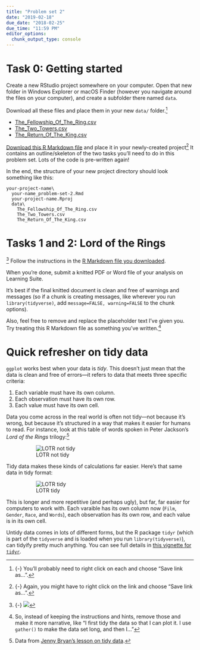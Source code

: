 ```yaml
---
title: "Problem set 2"
date: "2019-02-18"
due_date: "2018-02-25"
due_time: "11:59 PM"
editor_options: 
  chunk_output_type: console
---
```


# Task 0: Getting started

Create a new RStudio project somewhere on your computer. Open that new folder in Windows Explorer or macOS Finder (however you navigate around the files on your computer), and create a subfolder there named `data`.

Download all these files and place them in your new `data/` folder.^[{-} You'll probably need to right click on each and choose "Save link as…".]

- <i class="fas fa-table"></i> [The_Fellowship_Of_The_Ring.csv](https://raw.githubusercontent.com/jennybc/lotr-tidy/master/data/The_Fellowship_Of_The_Ring.csv)
- <i class="fas fa-table"></i> [The_Two_Towers.csv](https://raw.githubusercontent.com/jennybc/lotr-tidy/master/data/The_Two_Towers.csv)
- <i class="fas fa-table"></i> [The_Return_Of_The_King.csv](https://raw.githubusercontent.com/jennybc/lotr-tidy/master/data/The_Return_Of_The_King.csv)

[Download this R Markdown file](/files/your-name_problem-set-2.Rmd) and place it in your newly-created project^[{-} Again, you might have to right click on the link and choose "Save link as…".] It contains an outline/skeleton of the two tasks you'll need to do in this problem set. Lots of the code is pre-written again!

In the end, the structure of your new project directory should look something like this:

```
your-project-name\
  your-name_problem-set-2.Rmd
  your-project-name.Rproj
  data\
    The_Fellowship_Of_The_Ring.csv
    The_Two_Towers.csv
    The_Return_Of_The_King.csv
```


# Tasks 1 and 2: Lord of the Rings

^[{-} ![](https://media.giphy.com/media/vAPR1EHM4a0GA/giphy.gif)] Follow the instructions in the [R Markdown file you downloaded](/files/your-name_problem-set-2.Rmd).

When you're done, submit a knitted PDF or Word file of your analysis on Learning Suite. 

It's best if the final knitted document is clean and free of warnings and messages (so if a chunk is creating messages, like wherever you run `library(tidyverse)`, add `message=FALSE, warning=FALSE` to the chunk options).

Also, feel free to remove and replace the placeholder text I've given you. Try treating this R Markdown file as something you've written.^[So, instead of keeping the instructions and hints, remove those and make it more narrative, like "I first tidy the data so that I can plot it. I use `gather()` to make the data set long, and then I…"]


# Quick refresher on tidy data

`ggplot` works best when your data is *tidy*. This doesn't just mean that the data is clean and free of errors—it refers to data that meets three specific criteria:

1. Each variable must have its own column.
2. Each observation must have its own row.
3. Each value must have its own cell.

Data you come across in the real world is often not tidy—not because it's wrong, but because it's structured in a way that makes it easier for humans to read. For instance, look at this table of words spoken in Peter Jackson's *Lord of the Rings* trilogy:^[Data from [Jenny Bryan's lesson on tidy data](https://github.com/jennybc/lotr-tidy/).]

<figure>
![LOTR not tidy](/images/assignment/lotr_not_tidy.png)
</figure>

Tidy data makes these kinds of calculations far easier. Here's that same data in tidy format:

<figure>
![LOTR tidy](/images/assignment/lotr_tidy.png)
</figure>

This is longer and more repetitive (and perhaps ugly), but far, far easier for computers to work with. Each varaible has its own column now (`Film`, `Gender`, `Race`, and `Words`), each observation has its own row, and each value is in its own cell. 

Untidy data comes in lots of different forms, but the R package `tidyr` (which is part of the `tidyverse` and is loaded when you run `library(tidyverse)`), can tidyify pretty much anything. You can see full details in [this vignette for `tidyr`](https://cran.r-project.org/web/packages/tidyr/vignettes/tidy-data.html).
